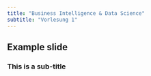 ```yaml
---
title: "Business Intelligence & Data Science"
subtitle: "Vorlesung 1"
---
```



## Example slide

### This is a  sub-title




